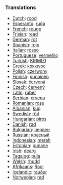 ===Translations===

* [[Dutch]]: [[rood]]
* [[Esperanto]]: [[ruĝa]]
* [[French]]: [[rouge]]
* [[Frisian]]: [[read]]
* [[German]]: [[rot]]
* [[Spanish]]: [[rojo]]
* [[Italian]]: [[rosso]]
* [[Portuguese]]: [[vermehlo]]
* [[Turkish]]: [[KIRMIZI]]
* [[Greek]]: [[κόκκινος ]]
* [[Polish]]: [[czerwony]]
* [[Finnish]]: [[punainen]]
* [[Slovak]]: [[červená]]
* [[Czech]]: [[červený]]
* [[Latin]]: [[ruber]]
* [[Serbian]]: [[crvena]]
* [[Romanian]]: [[roşu]]
* [[Albanian]]: [[kuq]]
* [[Swedish]]: [[röd]]
* [[Hungarian]]: [[piros]]
* [[Danish]]: [[rød]]
* [[Bulgarian]]: [[червен]]
* [[Russian]]: [[красный]]
* [[Indonesian]]: [[merah]]
* [[Estonian]]: [[punane]]
* [[Irish]]: [[dearg ]]
* [[Tagalog]]: [[pula]]
* [[Welsh]]: [[rhudd]]
* [[Afrikaans]]: [[Rooi]]
* [[Icelandic]]: [[rauður]]
* [[Norwegian]]: [[rød]]